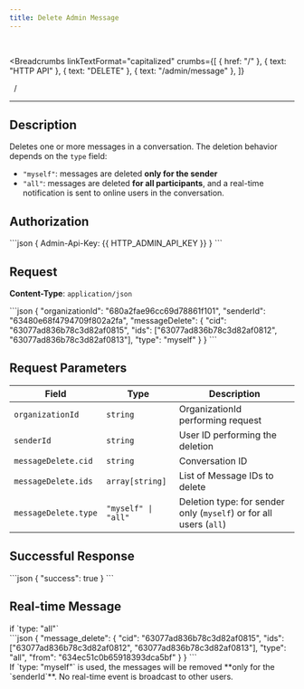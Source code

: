 ```yaml
---
title: Delete Admin Message
---
```


<br />



<Breadcrumbs
  linkTextFormat="capitalized"
  crumbs={[
    { href: "/" },
    { text: "HTTP API" },
    { text: "DELETE" },
    { text: "/admin/message" },
  ]}
>
  <Icon slot="index" name="seti:powershell" />
  <span slot="separator">&nbsp;&nbsp;/&nbsp;</span>
</Breadcrumbs>

---


## Description

> <Badge text="DELETE" variant="danger" size="large" />
> <Badge text="/admin/message" size="large" />

Deletes one or more messages in a conversation. The deletion behavior depends on the `type` field:

- `"myself"`: messages are deleted **only for the sender**
- `"all"`: messages are deleted **for all participants**, and a real-time notification is sent to online users in the conversation.

## Authorization

<Tabs>
  <TabItem label="Header">
    ```json 
    { Admin-Api-Key: {{ HTTP_ADMIN_API_KEY }} }
    ```
  </TabItem>
</Tabs>

## Request

**Content-Type**: `application/json`

<Tabs>
  <TabItem label="Request">
```json
{
  "organizationId": "680a2fae96cc69d78861f101",
  "senderId": "63480e68f4794709f802a2fa",
  "messageDelete": {
    "cid": "63077ad836b78c3d82af0815",
    "ids": ["63077ad836b78c3d82af0812", "63077ad836b78c3d82af0813"],
    "type": "myself"
  }
}
```
  </TabItem>  
</Tabs>

## Request Parameters

| Field                | Type                | Description                                                        |
| -------------------- | ------------------- | ------------------------------------------------------------------ |
| `organizationId`     | `string`            | OrganizationId performing request                                  |
| `senderId`           | `string`            | User ID performing the deletion                                    |
| `messageDelete.cid`  | `string`            | Conversation ID                                                    |
| `messageDelete.ids`  | `array[string]`     | List of Message IDs to delete                                      |
| `messageDelete.type` | `"myself" \| "all"` | Deletion type: for sender only (`myself`) or for all users (`all`) |

## Successful Response

<Tabs>
  <TabItem label="Response">
```json
{
  "success": true
}
```
  </TabItem>  
</Tabs>

## Real-time Message

<Aside type="tip" title="Additional information">
  if `type: "all"`
</Aside>

<Tabs>
  <TabItem label="Event">
```json
{
  "message_delete": {
    "cid": "63077ad836b78c3d82af0815",
    "ids": ["63077ad836b78c3d82af0812", "63077ad836b78c3d82af0813"],
    "type": "all",
    "from": "634ec51c0b65918393dca5bf"
  }
}
```
  </TabItem>  
</Tabs>

<Aside>
  If `type: "myself"` is used, the messages will be removed **only for the
  `senderId`**. No real-time event is broadcast to other users.
</Aside>

<script
  src="https://giscus.app/client.js"
  data-repo="Oleksandr1414/cathedra-slytherin"
  data-repo-id="R_kgDOI8uafg"
  data-category="[ВВЕДІТЬ CATEGORY NAME]"
  data-category-id="[ВВЕДІТЬ CATEGORY ID]"
  data-mapping="pathname"
  data-strict="0"
  data-reactions-enabled="1"
  data-emit-metadata="0"
  data-input-position="bottom"
  data-theme="preferred_color_scheme"
  data-lang="uk"
  crossorigin="anonymous"
  async
></script>
